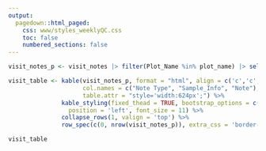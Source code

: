 ```yaml
---
output: 
  pagedown::html_paged:
    css: www/styles_weeklyQC.css
    toc: false
    numbered_sections: false
---
```


```r
visit_notes_p <- visit_notes |> filter(Plot_Name %in% plot_name) |> select(-Plot_Name, -SampleYear)

visit_table <- kable(visit_notes_p, format = "html", align = c('c','c', 'l'),
                     col.names = c("Note Type", "Sample_Info", "Note"),
                     table.attr = "style='width:624px';") %>% 
               kable_styling(fixed_thead = TRUE, bootstrap_options = c('striped'), full_width = TRUE,
                 position = 'left', font_size = 11) %>% 
               collapse_rows(1, valign = 'top') %>% 
               row_spec(c(0, nrow(visit_notes_p)), extra_css = 'border-bottom: 1px solid #000000')

```

```r
visit_table
```
